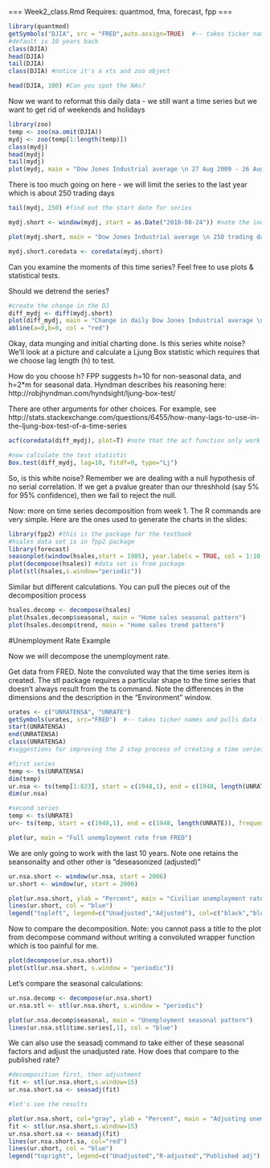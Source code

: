 ===
Week2_class.Rmd
Requires: quantmod, fma, forecast, fpp
===


```r
library(quantmod)
getSymbols("DJIA", src = "FRED",auto.assign=TRUE)  #-- takes ticker names and pulls data from FRED
#default is 10 years back
class(DJIA)
head(DJIA)
tail(DJIA)
class(DJIA) #notice it's a xts and zoo object

head(DJIA, 100) #Can you spot the NAs?
```
Now we want to reformat this daily data - we still want a time series but we want to get rid of weekends and holidays

```r
library(zoo)
temp <- zoo(na.omit(DJIA))
mydj <- zoo(temp[1:length(temp)])
class(mydj)
head(mydj)
tail(mydj)
plot(mydj, main = "Dow Jones Industrial average \n 27 Aug 2009 - 26 Aug 2019", ylab = "Index")

```

There is too much going on here - we will limit the series to the last year which is about 250 trading days

```r
tail(mydj, 250) #find out the start date for series

mydj.short <- window(mydj, start = as.Date("2018-08-24")) #note the indexes - you can change this if you want

plot(mydj.short, main = "Dow Jones Industrial average \n 250 trading days ending 26 Aug 2019",  ylab = "Index")

mydj.short.coredata <- coredata(mydj.short)
```

Can you examine the moments of this time series? Feel free to use plots & statistical tests.


Should we detrend the series?
```r
#create the change in the DJ 
diff_mydj <- diff(mydj.short)
plot(diff_mydj, main = "Change in daily Dow Jones Industrial average \n 250 trading days ending 26 Aug 2019", ylab = "Change in index")
abline(a=0,b=0, col = "red")
```


Okay, data munging and initial charting done.  Is this series white noise?  We'll look at a picture and calculate a Ljung Box statistic which requires that we choose lag length (h) to test. 

How do you choose h? FPP suggests h=10 for non-seasonal data, and h=2*m for seasonal data.  Hyndman describes his reasoning here: 
http://robjhyndman.com/hyndsight/ljung-box-test/

There are other arguments for other choices.  For example, see
http://stats.stackexchange.com/questions/6455/how-many-lags-to-use-in-the-ljung-box-test-of-a-time-series

```r
acf(coredata(diff_mydj), plot=T) #note that the acf function only work with core data (i.e. no time index).

#now calculate the test statistic
Box.test(diff_mydj, lag=10, fitdf=0, type="Lj")
```
So, is this white noise?  Remember we are dealing with a null hypothesis of no serial correlation.  If we get a pvalue greater than our threshhold (say 5% for 95% confidence), then we fail to reject the null.  


Now: more on time series decomposition from week 1.  The R commands are very simple.  Here are the ones used to generate the charts in the slides:

```r
library(fpp2) #this is the package for the textbook
#hsales data set is in fpp2 package
library(forecast)
seasonplot(window(hsales,start = 1985), year.labels = TRUE, col = 1:10, main = "Seasonal plots of home sales") #narrower window
plot(decompose(hsales)) #data set is from package
plot(stl(hsales,s.window="periodic"))
```

Similar but different calculations. 
You can pull the pieces out of the decomposition process

```r
hsales.decomp <- decompose(hsales)
plot(hsales.decomp$seasonal, main = "Home sales seasonal pattern")
plot(hsales.decomp$trend, main = "Home sales trend pattern")
```

#Unemployment Rate Example

Now we will decompose the unemployment rate.

Get data from FRED.  Note the convoluted way that the time series item is created.  The stl package requires a particular shape to the time series that doesn't always result from the ts command. Note the differences in the dimensions and the description in the "Environment" window.

```r
urates <- c("UNRATENSA", "UNRATE")
getSymbols(urates, src="FRED")  #-- takes ticker names and pulls data from FRED
start(UNRATENSA)
end(UNRATENSA)
class(UNRATENSA)
#suggestions for improving the 2 step process of creating a time series element with the correct dimensions are welcome

#first series
temp <- ts(UNRATENSA)
dim(temp)
ur.nsa <- ts(temp[1:823], start = c(1948,1), end = c(1948, length(UNRATENSA)),frequency = 12)
dim(ur.nsa)

#second series
temp <- ts(UNRATE)
ur<- ts(temp, start = c(1948,1), end = c(1948, length(UNRATE)), frequency = 12)

plot(ur, main = "Full unemployment rate from FRED")

```

We are only going to work with the last 10 years. Note one retains the seansonailty and other other is "deseasonized (adjusted)"

```r
ur.nsa.short <- window(ur.nsa, start = 2006)
ur.short <- window(ur, start = 2006)

plot(ur.nsa.short, ylab = "Percent", main = "Civilian unemployment rate")
lines(ur.short, col = "blue")
legend("topleft", legend=c("Unadjusted","Adjusted"), col=c("black","blue"), lty = 1)
```

Now to compare the decomposition.  Note: you cannot pass a title to the plot from decompose command without writing a convoluted wrapper function which is too painful for me. 

```r
plot(decompose(ur.nsa.short))
plot(stl(ur.nsa.short, s.window = "periodic"))
```

Let's compare the seasonal calculations:

```r
ur.nsa.decomp <- decompose(ur.nsa.short)
ur.nsa.stl <- stl(ur.nsa.short, s.window = "periodic")

plot(ur.nsa.decomp$seasonal, main = "Unemployment seasonal pattern")
lines(ur.nsa.stl$time.series[,1], col = "blue")
```

We can also use the seasadj command to take either of these seasonal factors and adjust the unadjusted rate.  How does that compare to the published rate?
```r
#decomposition first, then adjustment
fit <- stl(ur.nsa.short,s.window=15)
ur.nsa.short.sa <- seasadj(fit)

#let's see the results

plot(ur.nsa.short, col="gray", ylab = "Percent", main = "Adjusting unemployment")
fit <- stl(ur.nsa.short,s.window=15)
ur.nsa.short.sa <- seasadj(fit)
lines(ur.nsa.short.sa, col="red")
lines(ur.short, col = "blue")
legend("topright", legend=c("Unadjusted","R-adjusted","Published adj"), col=c("grey", "red", "blue"), lty = c(1,1,1))
```




